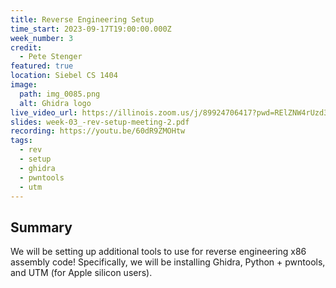 ```yaml
---
title: Reverse Engineering Setup
time_start: 2023-09-17T19:00:00.000Z
week_number: 3
credit:
  - Pete Stenger
featured: true
location: Siebel CS 1404
image:
  path: img_0085.png
  alt: Ghidra logo
live_video_url: https://illinois.zoom.us/j/89924706417?pwd=RElZNW4rUzd3aUNlOVdHbG96TDA1QT09
slides: week-03_-rev-setup-meeting-2.pdf
recording: https://youtu.be/60dR9ZMOHtw
tags:
  - rev
  - setup
  - ghidra
  - pwntools
  - utm
---
```

## Summary

We will be setting up additional tools to use for reverse engineering x86 assembly code! Specifically, we will be installing Ghidra, Python + pwntools, and UTM (for Apple silicon users).